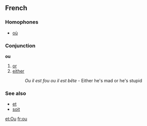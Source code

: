 ==French==
===Homophones===
*[[où]]

===Conjunction===
'''ou'''

#[[or]]
#[[either]]
#:''Ou il est fou ou il est bête'' - Either he's mad or he's stupid

===See also===
*[[et]]
*[[soit]]

[[et:Ou]]
[[fr:ou]]